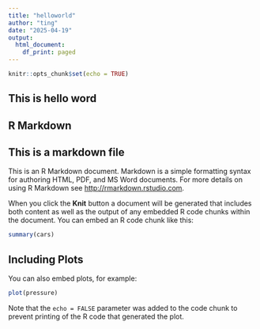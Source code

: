 ```yaml
---
title: "helloworld"
author: "ting"
date: "2025-04-19"
output:
  html_document:
    df_print: paged
---
```


```r
knitr::opts_chunk$set(echo = TRUE)
```
## This is hello word
## R Markdown
## This is a markdown file
This is an R Markdown document. Markdown is a simple formatting syntax for authoring HTML, PDF, and MS Word documents. For more details on using R Markdown see <http://rmarkdown.rstudio.com>.

When you click the **Knit** button a document will be generated that includes both content as well as the output of any embedded R code chunks within the document. You can embed an R code chunk like this:

```r
summary(cars)
```

## Including Plots

You can also embed plots, for example:

```r
plot(pressure)
```

Note that the `echo = FALSE` parameter was added to the code chunk to prevent printing of the R code that generated the plot.
